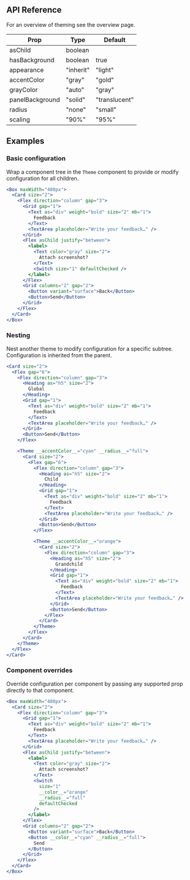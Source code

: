 ## API Reference

For an overview of theming see the overview page.

| Prop | Type | Default |
| --- | --- | --- |
| asChild | boolean |  |
| hasBackground | boolean | true |
| appearance | "inherit" | "light" | "dark" | "inherit" |
| accentColor | "gray" | "gold" | "bronze" | "brown" | "yellow" | "amber" | "orange" | "tomato" | "red" | "ruby" | "crimson" | "pink" | "plum" | "purple" | "violet" | "iris" | "indigo" | "blue" | "cyan" | "teal" | "jade" | "green" | "grass" | "lime" | "mint" | "sky" | "indigo" |
| grayColor | "auto" | "gray" | "mauve" | "slate" | "sage" | "olive" | "sand" | "auto" |
| panelBackground | "solid" | "translucent" | "translucent" |
| radius | "none" | "small" | "medium" | "large" | "full" | "medium" |
| scaling | "90%" | "95%" | "100%" | "105%" | "110%" | "100%" |


## Examples

### Basic configuration

Wrap a component tree in the `Theme` component to provide or modify configuration for all children.

```jsx live=true
<Box maxWidth="400px">
  <Card size="2">
    <Flex direction="column" gap="3">
      <Grid gap="1">
        <Text as="div" weight="bold" size="2" mb="1">
          Feedback
        </Text>
        <TextArea placeholder="Write your feedback…" />
      </Grid>
      <Flex asChild justify="between">
        <label>
          <Text color="gray" size="2">
            Attach screenshot?
          </Text>
          <Switch size="1" defaultChecked />
        </label>
      </Flex>
      <Grid columns="2" gap="2">
        <Button variant="surface">Back</Button>
        <Button>Send</Button>
      </Grid>
    </Flex>
  </Card>
</Box>
```

### Nesting

Nest another theme to modify configuration for a specific subtree. Configuration is inherited from the parent.

```jsx live=true scroll=true line=16,32
<Card size="2">
  <Flex gap="6">
    <Flex direction="column" gap="3">
      <Heading as="h5" size="2">
        Global
      </Heading>
      <Grid gap="1">
        <Text as="div" weight="bold" size="2" mb="1">
          Feedback
        </Text>
        <TextArea placeholder="Write your feedback…" />
      </Grid>
      <Button>Send</Button>
    </Flex>

    <Theme __accentColor__="cyan" __radius__="full">
      <Card size="2">
        <Flex gap="6">
          <Flex direction="column" gap="3">
            <Heading as="h5" size="2">
              Child
            </Heading>
            <Grid gap="1">
              <Text as="div" weight="bold" size="2" mb="1">
                Feedback
              </Text>
              <TextArea placeholder="Write your feedback…" />
            </Grid>
            <Button>Send</Button>
          </Flex>

          <Theme __accentColor__="orange">
            <Card size="2">
              <Flex direction="column" gap="3">
                <Heading as="h5" size="2">
                  Grandchild
                </Heading>
                <Grid gap="1">
                  <Text as="div" weight="bold" size="2" mb="1">
                    Feedback
                  </Text>
                  <TextArea placeholder="Write your feedback…" />
                </Grid>
                <Button>Send</Button>
              </Flex>
            </Card>
          </Theme>
        </Flex>
      </Card>
    </Theme>
  </Flex>
</Card>
```

### Component overrides

Override configuration per component by passing any supported prop directly to that component.

```jsx live=true line=15,20
<Box maxWidth="400px">
  <Card size="2">
    <Flex direction="column" gap="3">
      <Grid gap="1">
        <Text as="div" weight="bold" size="2" mb="1">
          Feedback
        </Text>
        <TextArea placeholder="Write your feedback…" />
      </Grid>
      <Flex asChild justify="between">
        <label>
          <Text color="gray" size="2">
            Attach screenshot?
          </Text>
          <Switch
            size="1"
            __color__="orange"
            __radius__="full"
            defaultChecked
          />
        </label>
      </Flex>
      <Grid columns="2" gap="2">
        <Button variant="surface">Back</Button>
        <Button __color__="cyan" __radius__="full">
          Send
        </Button>
      </Grid>
    </Flex>
  </Card>
</Box>
```
